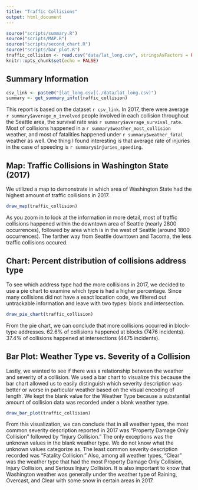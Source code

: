 ```yaml
---
title: "Traffic Collisions"
output: html_document
---
```


```r
source("scripts/summary.R")
source("scripts/MAP.R")
source("scripts/second_chart.R")
source("scripts/bar_plot.R")
traffic_collision <- read.csv("data/lat_long.csv", stringsAsFactors = FALSE, fileEncoding="latin1")
knitr::opts_chunk$set(echo = FALSE)
```
## Summary Information 

```r
csv_link <- paste0("[lat_long.csv](./data/lat_long.csv)")
summary <- get_summary_info(traffic_collision)
```
This report is based on the dataset `r csv_link`. In 2017, there were average `r summary$average_n_involved` people involved in each collision throughout the Seattle area, the survival rate was `r summary$average_survival_rate`. Most of collisions happened in a `r summary$weather_most_collision` weather, and most of fatalities happened under `r summary$weather_fatal` weather as well. One thing I found interesting is that average rate of injuries in the case of speeding is `r summary$injuries_speeding`.



## Map: Traffic Collisions in Washington State (2017)

We utilized a map to demonstrate in which area of Washington State had the highest amount of traffic collisions in 2017.

```r
draw_map(traffic_collision)
```
As you zoom in to look at the information in more detail, most of traffic collisions happened within the downtown area of Seattle (nearly 2800 occurrences), followed by area which is in the west of Seattle (around 1800 occurrences). The farther way from Seattle downtown and Tacoma, the less traffic collisions occured.

## Chart: Percent distribution of collisions address type

To see which address type had the more collisions in 2017, we decided to use a pie chart to examine which type is had a higher percentage. Since many collisions did not have a exact location code, we filtered out untrackable information and leave with two types: block and intersection.

```r
draw_pie_chart(traffic_collision)
```

From the pie chart, we can conclude that more collisions occurred in block-type addresses. 62.6% of collisions happened at blocks (7476 incidents). 37.4% of collisions happened at intersections (4475 incidents).

## Bar Plot: Weather Type vs. Severity of a Collision

Lastly, we wanted to see if there was a relationship between the weather and severity of a collision. We used a bar chart to visualize this because the bar chart allowed us to easily distinguish which severity description was better or worse in particular weather based on the visual encoding of length. We kept the blank value for the Weather Type because a substantial amount of collision data was recorded under a blank weather type.

```r
draw_bar_plot(traffic_collision)
```

From this visualization, we can conclude that in all weather types, the most common severity description reported in 2017 was "Property Damage Only Collision" followed by "Injury Collision."  The only exceptions was the unknown values in the blank weather type. We do not know what the unknown values categorize as. The least common severity description recorded was "Fatality Collision." Also, among all weather types, "Clear" was the weather type that had the most Property Damage Only Collision, Injury Collision, and Serious Injury Collision. It is also important to know that Washington weather was generally under the weather type of Raining, Overcast, and Clear with some snow in certain areas in 2017.
